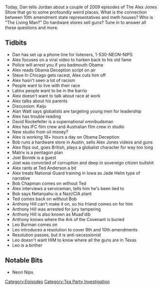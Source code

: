 {{DEFAULTSORT:
    #_EPISODE_0189:February 19-20, 2009
}}{{Episode
    | title             = February 19-20, 2009
    | caption           = Listen to this episode on [https://knowledgefight.libsyn.com/knowledge-fight-february-19-20-2009 Libsyn] [https://open.spotify.com/episode/3Mm3y7v1tgziPq4bGlusGp Spotify]
    | episodeNumber     = 189
    | length            = 02:41:47
    | airDate           = August 6, 2018
    | coverageStartDate = February 19, 2009
    | coverageEndDate   = February 20, 2009
    | episodeType       = [[:Category:Tea Party Investigation|Tea Party Investigation]]
    | appearance        = [[Steve in Chicago]], [[Alan Watt]], [[David Rockefeller]], [[Bob Dassey]], [[Mike Rivero]], [[Leo Burman]], [[Joel Boniek]], [[Bob Chapman]], [[Ted Anderson]], [[Benjamin Netanyahu]], [[Anthony Hill]]
    | oocDrop           = Australian Alex: Crikey mate, that's fantastic, have yourself a brew
    | previousEpisode   = [[188: August 1, 2018]]
    | nextEpisode       = [[190: August 6, 2018]]
}}

{{Stub}}

Today, Dan tells Jordan about a couple of 2009 episodes of The Alex Jones Show that go to some profoundly weird places. What is the connection between 10th amendment state representatives and meth houses? Who is "The Living Man?" Do hardware stores sell guns? Tune in to answer all these questions and more.

==Tidbits==

*Dan has set up a phone line for listeners, 1-530-NEON-NIPS
*Alex focuses on a viral video to harken back to his old fame
*Police will arrest you if you badmouth Obama
*Alex reads Obama Deception script on air
*Steve In Chicago gets racest, Alex cuts him off
*Alex hasn't seen a lot of racism
*People want to live with their race
*Latinx people want to be in the barrio
*Alex doesn't want to talk about race at work
*Alex talks about his parents
*Discussion: Kaiju
*Alan Watt says globalists are targeting young men for leadership
*Alex has trouble reading
*David Rockefeller is a supernational omnibudsman
*Alex has IFC film crew and Australian film crew in studio
*New studio from oil money?
*Alex is working 18+ hours a day on Obama Deception
*Bob runs a hardware store in Austin, sells Alex Jones videos and guns
*Alex flips out, goes British, plays a globalist character for way too long
*Matrix is a pentagon plan
*Joel Boniek is a guest
*Joel was convicted of corruption and deep in sovereign citizen bullshit
*Alex rants at Ted Anderson a bit
*Alex treats National Guard training in Iowa as Jade Helm type of narrative
*Bob Chapman comes on without Ted
*Alex interviews a serviceman, tells him he's been lied to
*Bob says Netanyahu is a Nazi/CIA plant
*Ted comes back on without Bob
*Anthony Hill can't make it on, so his friend comes on for him
*Anthony Hill was arrested for jury tampering
*Anthony Hill is also known as Muad'dib
*Anthony knows where the Ark of the Covenant is buried
*Leo Burman comes on
*Leo introduces a resolution to cover 9th and 10th amendments
*Resolution passes, but it is anti-secessionist
*Leo doesn't want HIM to know where all the guns are in Texas
*Leo is a birther

==Notable Bits==

*Neon Nips

[[Category:Episodes]]
[[Category:Tea Party Investigation]]
